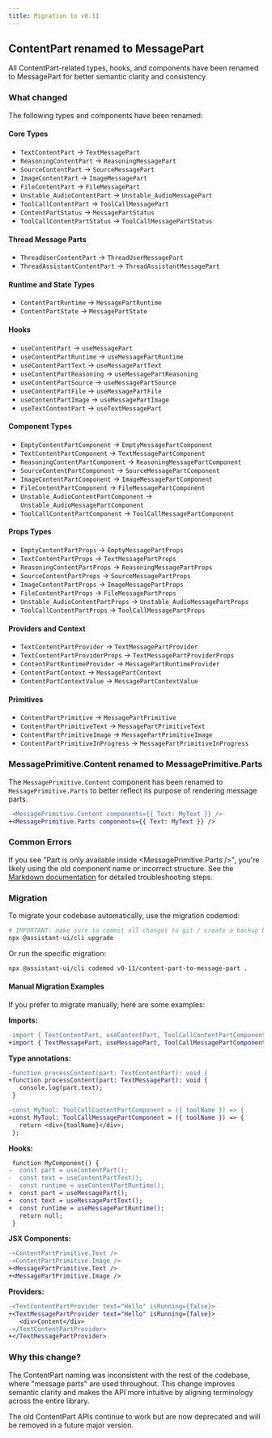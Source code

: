 ```yaml
---
title: Migration to v0.11
---
```


## ContentPart renamed to MessagePart

All ContentPart-related types, hooks, and components have been renamed to MessagePart for better semantic clarity and consistency.

### What changed

The following types and components have been renamed:

#### Core Types

- `TextContentPart` → `TextMessagePart`
- `ReasoningContentPart` → `ReasoningMessagePart`
- `SourceContentPart` → `SourceMessagePart`
- `ImageContentPart` → `ImageMessagePart`
- `FileContentPart` → `FileMessagePart`
- `Unstable_AudioContentPart` → `Unstable_AudioMessagePart`
- `ToolCallContentPart` → `ToolCallMessagePart`
- `ContentPartStatus` → `MessagePartStatus`
- `ToolCallContentPartStatus` → `ToolCallMessagePartStatus`

#### Thread Message Parts

- `ThreadUserContentPart` → `ThreadUserMessagePart`
- `ThreadAssistantContentPart` → `ThreadAssistantMessagePart`

#### Runtime and State Types

- `ContentPartRuntime` → `MessagePartRuntime`
- `ContentPartState` → `MessagePartState`

#### Hooks

- `useContentPart` → `useMessagePart`
- `useContentPartRuntime` → `useMessagePartRuntime`
- `useContentPartText` → `useMessagePartText`
- `useContentPartReasoning` → `useMessagePartReasoning`
- `useContentPartSource` → `useMessagePartSource`
- `useContentPartFile` → `useMessagePartFile`
- `useContentPartImage` → `useMessagePartImage`
- `useTextContentPart` → `useTextMessagePart`

#### Component Types

- `EmptyContentPartComponent` → `EmptyMessagePartComponent`
- `TextContentPartComponent` → `TextMessagePartComponent`
- `ReasoningContentPartComponent` → `ReasoningMessagePartComponent`
- `SourceContentPartComponent` → `SourceMessagePartComponent`
- `ImageContentPartComponent` → `ImageMessagePartComponent`
- `FileContentPartComponent` → `FileMessagePartComponent`
- `Unstable_AudioContentPartComponent` → `Unstable_AudioMessagePartComponent`
- `ToolCallContentPartComponent` → `ToolCallMessagePartComponent`

#### Props Types

- `EmptyContentPartProps` → `EmptyMessagePartProps`
- `TextContentPartProps` → `TextMessagePartProps`
- `ReasoningContentPartProps` → `ReasoningMessagePartProps`
- `SourceContentPartProps` → `SourceMessagePartProps`
- `ImageContentPartProps` → `ImageMessagePartProps`
- `FileContentPartProps` → `FileMessagePartProps`
- `Unstable_AudioContentPartProps` → `Unstable_AudioMessagePartProps`
- `ToolCallContentPartProps` → `ToolCallMessagePartProps`

#### Providers and Context

- `TextContentPartProvider` → `TextMessagePartProvider`
- `TextContentPartProviderProps` → `TextMessagePartProviderProps`
- `ContentPartRuntimeProvider` → `MessagePartRuntimeProvider`
- `ContentPartContext` → `MessagePartContext`
- `ContentPartContextValue` → `MessagePartContextValue`

#### Primitives

- `ContentPartPrimitive` → `MessagePartPrimitive`
- `ContentPartPrimitiveText` → `MessagePartPrimitiveText`
- `ContentPartPrimitiveImage` → `MessagePartPrimitiveImage`
- `ContentPartPrimitiveInProgress` → `MessagePartPrimitiveInProgress`

### MessagePrimitive.Content renamed to MessagePrimitive.Parts

The `MessagePrimitive.Content` component has been renamed to `MessagePrimitive.Parts` to better reflect its purpose of rendering message parts.

```diff
-<MessagePrimitive.Content components={{ Text: MyText }} />
+<MessagePrimitive.Parts components={{ Text: MyText }} />
```

### Common Errors

If you see "Part is only available inside <MessagePrimitive.Parts />", you're likely using the old component name or incorrect structure. See the [Markdown documentation](/docs/ui/Markdown#troubleshooting) for detailed troubleshooting steps.

### Migration

To migrate your codebase automatically, use the migration codemod:

```sh
# IMPORTANT: make sure to commit all changes to git / create a backup before running the codemod
npx @assistant-ui/cli upgrade
```

Or run the specific migration:

```sh
npx @assistant-ui/cli codemod v0-11/content-part-to-message-part .
```

#### Manual Migration Examples

If you prefer to migrate manually, here are some examples:

**Imports:**

```diff
-import { TextContentPart, useContentPart, ToolCallContentPartComponent } from "@assistant-ui/react";
+import { TextMessagePart, useMessagePart, ToolCallMessagePartComponent } from "@assistant-ui/react";
```

**Type annotations:**

```diff
-function processContent(part: TextContentPart): void {
+function processContent(part: TextMessagePart): void {
   console.log(part.text);
 }

-const MyTool: ToolCallContentPartComponent = ({ toolName }) => {
+const MyTool: ToolCallMessagePartComponent = ({ toolName }) => {
   return <div>{toolName}</div>;
 };
```

**Hooks:**

```diff
 function MyComponent() {
-  const part = useContentPart();
-  const text = useContentPartText();
-  const runtime = useContentPartRuntime();
+  const part = useMessagePart();
+  const text = useMessagePartText();
+  const runtime = useMessagePartRuntime();
   return null;
 }
```

**JSX Components:**

```diff
-<ContentPartPrimitive.Text />
-<ContentPartPrimitive.Image />
+<MessagePartPrimitive.Text />
+<MessagePartPrimitive.Image />
```

**Providers:**

```diff
-<TextContentPartProvider text="Hello" isRunning={false}>
+<TextMessagePartProvider text="Hello" isRunning={false}>
   <div>Content</div>
-</TextContentPartProvider>
+</TextMessagePartProvider>
```

### Why this change?

The ContentPart naming was inconsistent with the rest of the codebase, where "message parts" are used throughout. This change improves semantic clarity and makes the API more intuitive by aligning terminology across the entire library.

The old ContentPart APIs continue to work but are now deprecated and will be removed in a future major version.
